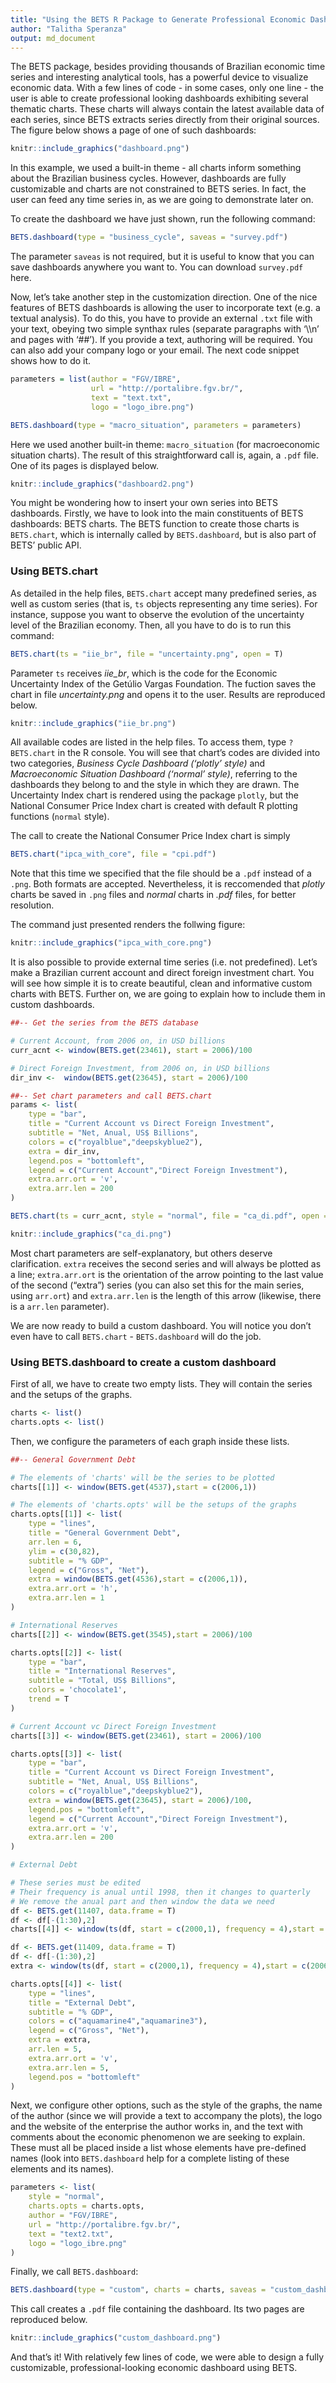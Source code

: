 ```yaml
---
title: "Using the BETS R Package to Generate Professional Economic Dashboards"
author: "Talitha Speranza"
output: md_document
---
```


The BETS package, besides providing thousands of Brazilian economic time series and interesting analytical tools, has a powerful device to visualize economic data. With a few lines of code - in some cases, only one line - the user is able to create professional looking dashboards exhibiting several thematic charts. These charts will always contain the latest available data of each series, since BETS extracts series directly from their original sources. The figure below shows a page of one of such dashboards:

```r
knitr::include_graphics("dashboard.png")
```

In this example, we used a built-in theme - all charts inform something about the Brazilian business cycles. However, dashboards are fully customizable and charts are not constrained to BETS series. In fact, the user can feed any time series in, as we are going to demonstrate later on. 

To create the dashboard we have just shown, run the following command:

```r
BETS.dashboard(type = "business_cycle", saveas = "survey.pdf")
```

The parameter `saveas` is not required, but it is useful to know that you can save dashboards anywhere you want to. You can download `survey.pdf` here. 

Now, let's take another step in the customization direction. One of the nice features of BETS dashboards is allowing the user to incorporate text (e.g. a textual analysis). To do this, you have to provide an external `.txt` file with your text, obeying two simple synthax rules (separate paragraphs with '\\\\n' and pages with '##'). If you provide a text, authoring will be required. You can also add your company logo or your email. The next code snippet shows how to do it. 

```r
parameters = list(author = "FGV/IBRE", 
                  url = "http://portalibre.fgv.br/",
                  text = "text.txt",
                  logo = "logo_ibre.png")

BETS.dashboard(type = "macro_situation", parameters = parameters)
```

Here we used another built-in theme: `macro_situation` (for macroeconomic situation charts). The result of this straightforward call is, again, a `.pdf` file. One of its pages is displayed below.

```r
knitr::include_graphics("dashboard2.png")
```

You might be wondering how to insert your own series into BETS dashboards. Firstly, we have to look into the main constituents of BETS dashboards: BETS charts. The BETS function to create those charts is `BETS.chart`, which is internally called by `BETS.dashboard`, but is also part of BETS' public API. 

### Using BETS.chart 

As detailed in the help files, `BETS.chart` accept many predefined series, as well as custom series (that is, `ts` objects representing any time series). For instance, suppose you want to observe the evolution of the uncertainty level of the Brazilian economy. Then, all you have to do is to run this command:

```r
BETS.chart(ts = "iie_br", file = "uncertainty.png", open = T)
```

Parameter `ts` receives *iie_br*, which is the code for the Economic Uncertainty Index of the Getúlio Vargas Foundation. The fuction saves the chart in file *uncertainty.png* and opens it to the user. Results are reproduced below.

```r
knitr::include_graphics("iie_br.png")
```

All available codes are listed in the help files. To access them, type `?BETS.chart` in the R console. You will see that chart's codes are divided into two categories, *Business Cycle Dashboard ('plotly' style)* and *Macroeconomic Situation Dashboard ('normal' style)*, referring to the dashboards they belong to and the style in which they are drawn. The Uncertainty Index chart is rendered using the package `plotly`, but the National Consumer Price Index chart is created with default R plotting functions (`normal` style). 

The call to create the National Consumer Price Index chart is simply

```r
BETS.chart("ipca_with_core", file = "cpi.pdf")
```

Note that this time we specified that the file should be a `.pdf` instead of a `.png`. Both formats are accepted. Nevertheless, it is reccomended that *plotly* charts be saved in `.png` files and *normal* charts in *.pdf* files, for better resolution.

The command just presented renders the follwing figure:

```r
knitr::include_graphics("ipca_with_core.png")
```

It is also possible to provide external time series (i.e. not predefined). Let's make a Brazilian current account and direct foreign investment chart. You will see how simple it is to create beautiful, clean and informative custom charts with BETS. Further on, we are going to explain how to include them in custom dashboards. 

```r
##-- Get the series from the BETS database 

# Current Account, from 2006 on, in USD billions
curr_acnt <- window(BETS.get(23461), start = 2006)/100

# Direct Foreign Investment, from 2006 on, in USD billions
dir_inv <-  window(BETS.get(23645), start = 2006)/100

##-- Set chart parameters and call BETS.chart
params <- list(
    type = "bar",
    title = "Current Account vs Direct Foreign Investment",
    subtitle = "Net, Anual, US$ Billions",
    colors = c("royalblue","deepskyblue2"),
    extra = dir_inv,
    legend.pos = "bottomleft",
    legend = c("Current Account","Direct Foreign Investment"),
    extra.arr.ort = 'v',
    extra.arr.len = 200
)

BETS.chart(ts = curr_acnt, style = "normal", file = "ca_di.pdf", open = T, params = params)
```

```r
knitr::include_graphics("ca_di.png")
```

Most chart parameters are self-explanatory, but others deserve clarification. `extra` receives the second series and will always be plotted as a line; `extra.arr.ort` is the orientation of the arrow pointing to the last value of the second ("extra") series (you can also set this for the main series, using `arr.ort`) and `extra.arr.len` is the length of this arrow (likewise, there is a `arr.len` parameter).

We are now ready to build a custom dashboard. You will notice you don't even have to call `BETS.chart` - `BETS.dashboard` will do the job. 

### Using BETS.dashboard to create a custom dashboard

First of all, we have to create two empty lists. They will contain the series and the setups of the graphs.

```r
charts <- list()
charts.opts <- list()
```

Then, we configure the parameters of each graph inside these lists.

```r
##-- General Government Debt

# The elements of 'charts' will be the series to be plotted
charts[[1]] <- window(BETS.get(4537),start = c(2006,1))

# The elements of 'charts.opts' will be the setups of the graphs
charts.opts[[1]] <- list(
    type = "lines",
    title = "General Government Debt",
    arr.len = 6,
    ylim = c(30,82),
    subtitle = "% GDP",
    legend = c("Gross", "Net"),
    extra = window(BETS.get(4536),start = c(2006,1)),
    extra.arr.ort = 'h',
    extra.arr.len = 1 
)

# International Reserves
charts[[2]] <- window(BETS.get(3545),start = 2006)/100

charts.opts[[2]] <- list(
    type = "bar",
    title = "International Reserves",
    subtitle = "Total, US$ Billions",
    colors = 'chocolate1',
    trend = T
)

# Current Account vc Direct Foreign Investment
charts[[3]] <- window(BETS.get(23461), start = 2006)/100

charts.opts[[3]] <- list(
    type = "bar",
    title = "Current Account vs Direct Foreign Investment",
    subtitle = "Net, Anual, US$ Billions",
    colors = c("royalblue","deepskyblue2"),
    extra = window(BETS.get(23645), start = 2006)/100,
    legend.pos = "bottomleft",
    legend = c("Current Account","Direct Foreign Investment"),
    extra.arr.ort = 'v',
    extra.arr.len = 200
)

# External Debt

# These series must be edited 
# Their frequency is anual until 1998, then it changes to quarterly
# We remove the anual part and then window the data we need
df <- BETS.get(11407, data.frame = T)
df <- df[-(1:30),2]
charts[[4]] <- window(ts(df, start = c(2000,1), frequency = 4),start = c(2006,1)) 

df <- BETS.get(11409, data.frame = T)
df <- df[-(1:30),2]
extra <- window(ts(df, start = c(2000,1), frequency = 4),start = c(2006,1))

charts.opts[[4]] <- list(
    type = "lines",
    title = "External Debt",
    subtitle = "% GDP",
    colors = c("aquamarine4","aquamarine3"),
    legend = c("Gross", "Net"),
    extra = extra,
    arr.len = 5,
    extra.arr.ort = 'v',
    extra.arr.len = 5,
    legend.pos = "bottomleft"
)
```

Next, we configure other options, such as the style of the graphs, the name of the author (since we will provide a text to accompany the plots), the logo and the website of the enterprise the author works in, and the text with comments about the economic phenomenon we are seeking to explain. These must all be placed inside a list whose elements have pre-defined names (look into `BETS.dashboard` help for a complete listing of these elements and its names).

```r
parameters <- list(
    style = "normal", 
    charts.opts = charts.opts,
    author = "FGV/IBRE", 
    url = "http://portalibre.fgv.br/",
    text = "text2.txt",
    logo = "logo_ibre.png"
)
```

Finally, we call `BETS.dashboard`:

```r
BETS.dashboard(type = "custom", charts = charts, saveas = "custom_dashboard.pdf", parameters = parameters)
```

This call creates a `.pdf` file containing the dashboard. Its two pages are reproduced below.

```r
knitr::include_graphics("custom_dashboard.png")
```

And that's it! With relatively few lines of code, we were able to design a fully customizable, professional-looking economic dashboard using BETS.
